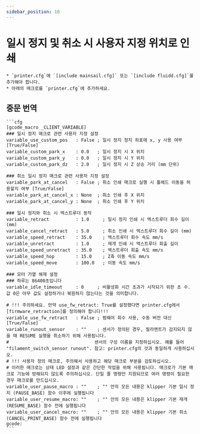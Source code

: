 ```yaml
---
sidebar_position: 10
---
```


# 일시 정지 및 취소 시 사용자 지정 위치로 인쇄

    * `printer.cfg`에 `[include mainsail.cfg]` 또는 `[include fluidd.cfg]`를 추가해야 합니다.
    * 아래의 매크로를 `printer.cfg`에 추가하세요.

## 중문 번역

    ```cfg
    [gcode_macro _CLIENT_VARIABLE]
    ### 일시 정지 매크로 관련 사용자 지정 설정
    variable_use_custom_pos   : False ; 일시 정지 정지 좌표에 x, y 사용 여부 [True/False]
    variable_custom_park_x    : 0.0   ; 일시 정지 시 X 위치
    variable_custom_park_y    : 0.0   ; 일시 정지 시 Y 위치
    variable_custom_park_dz   : 2.0   ; 일시 정지 시 Z 상승 거리 (mm 단위)

    ### 취소 일시 정지 매크로 관련 사용자 지정 설정
    variable_park_at_cancel   : False ; 취소 인쇄 매크로 실행 시 툴헤드 이동을 허용할지 여부 [True/False]
    variable_park_at_cancel_x : None  ; 취소 인쇄 후 X 위치
    variable_park_at_cancel_y : None  ; 취소 인쇄 후 Y 위치

    ### 일시 정지와 취소 시 엑스트루더 동작
    variable_retract          : 1.0     ; 일시 정지 인쇄 시 엑스트루더 회수 길이 (mm)
    variable_cancel_retract   : 5.0     ; 취소 인쇄 시 엑스트루더 회수 길이 (mm)
    variable_speed_retract    : 35.0    ; 엑스트루더 회수 속도 mm/s
    variable_unretract        : 1.0     ; 재개 인쇄 시 엑스트루더 회출 길이
    variable_speed_unretract  : 35.0    ; 엑스트루더 회출 속도 mm/s
    variable_speed_hop        : 15.0    ; Z축 이동 속도 mm/s
    variable_speed_move       : 100.0   ; 이동 속도 mm/s

    ### 모터 가열 해제 설정
    ### 하루는 86400초입니다
    variable_idle_timeout     : 0     ; 비활성화 시간 초과가 시작되기 위한 초 수. 값 0은 아무 값도 설정하거나 복원하지 않는다는 것을 의미합니다.

    # !!! 주의하세요. 만약 use_fw_retract: True를 설정했다면 printer.cfg에서 [firmware_retraction]를 정의해야 합니다!!!
    variable_use_fw_retract   : False ; 펌웨어 회수 사용, 수동 버전 대신 [True/False]
    variable_runout_sensor    : ""    ; 센서가 정의된 경우, 필라멘트가 감지되지 않을 때 RESUME 실행을 취소하기 위해 사용됩니다.
    #                                센서의 구성 이름을 지정하십시오. 예를 들어 "filament_switch_sensor runout". 참고: printer.cfg의 것과 동일하게 사용하십시오.
    # !!! 사용자 정의 매크로, 주의해서 사용하고 해당 매크로 부분을 검토하십시오.
    # 이러한 매크로는 상태 LED 설정과 같은 간단한 작업을 위해 사용됩니다. 매크로가 기본 매크로 기능에 방해되지 않도록 주의하십시오. 단일 줄 명령만 지원되므로 여러 명령이 필요한 경우 매크로를 만드십시오.
    variable_user_pause_macro : ""    ; "" 안의 모든 내용은 klipper 기본 일시 정지 (PAUSE_BASE) 함수 이후에 실행됩니다
    variable_user_resume_macro: ""    ; "" 안의 모든 내용은 klipper 기본 재개 (RESUME_BASE) 함수 전에 실행됩니다
    variable_user_cancel_macro: ""    ; "" 안의 모든 내용은 klipper 기본 취소 (CANCEL_PRINT_BASE) 함수 전에 실행됩니다
    gcode:
    ```